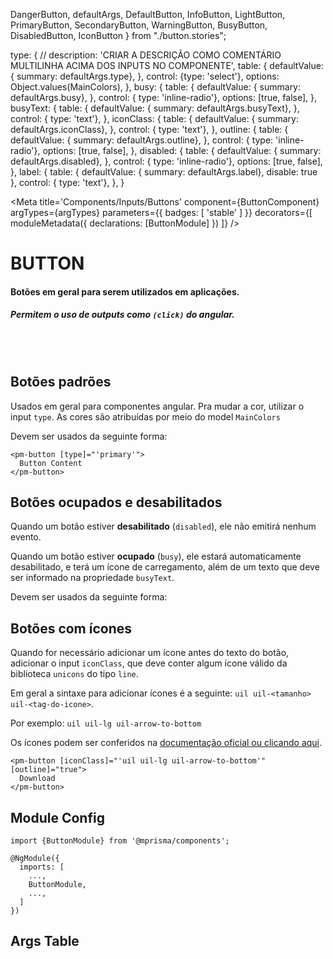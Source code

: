   DangerButton,
  defaultArgs,
  DefaultButton,
  InfoButton, LightButton,
  PrimaryButton,
  SecondaryButton,
  WarningButton,
  BusyButton,
  DisabledButton,
  IconButton
} from "./button.stories";

  type: {
    // description: 'CRIAR A DESCRIÇÃO COMO COMENTÁRIO MULTILINHA ACIMA DOS INPUTS NO COMPONENTE',
    table: {
      defaultValue: { summary: defaultArgs.type},
    },
    control: {type: 'select'}, options: Object.values(MainColors),
  },
  busy: {
    table: {
      defaultValue: { summary: defaultArgs.busy},
    },
    control: { type: 'inline-radio'}, options: [true, false],
  },
  busyText: {
    table: {
      defaultValue: { summary: defaultArgs.busyText},
    },
    control: { type: 'text'},
  },
  iconClass: {
    table: {
      defaultValue: { summary: defaultArgs.iconClass},
    },
    control: { type: 'text'},
  },
  outline: {
    table: {
      defaultValue: { summary: defaultArgs.outline},
    },
    control: { type: 'inline-radio'}, options: [true, false],
  },
  disabled: {
    table: {
      defaultValue: { summary: defaultArgs.disabled},
    },
    control: { type: 'inline-radio'}, options: [true, false],
  },
  label: {
    table: {
      defaultValue: { summary: defaultArgs.label},
      disable: true
    },
    control: { type: 'text'},
  },
}

<Meta
  title='Components/Inputs/Buttons'
  component={ButtonComponent}
  argTypes={argTypes}
  parameters={{ badges: [ 'stable' ] }}
  decorators={[
    moduleMetadata({
      declarations: [ButtonModule]
    })
  ]}
/>


# BUTTON

#### Botões em geral para serem utilizados em aplicações.
##### Permitem o uso de outputs como `(click)` do angular.

<br/>
<br/>

## Botões padrões

Usados em geral para componentes angular. Pra mudar a cor, utilizar o input `type`.
As cores são atribuídas por meio do model `MainColors`

Devem ser usados da seguinte forma:

```
<pm-button [type]="'primary'">
  Button Content
</pm-button>
```

<Canvas>
  <Story name='Default' story={DefaultButton} />
  <Story name='Primary' story={PrimaryButton} />
  <Story name='Secondary' story={SecondaryButton} />
  <Story name='Info' story={InfoButton} />
  <Story name='Warning' story={WarningButton} />
  <Story name='Danger' story={DangerButton} />
  <Story name='Light' story={LightButton} />
</Canvas>

## Botões ocupados e desabilitados

Quando um botão estiver **desabilitado** (`disabled`), ele não emitirá nenhum evento.

Quando um botão estiver **ocupado** (`busy`), ele estará automaticamente desabilitado,
e terá um ícone de carregamento, além de um texto que deve ser informado na propriedade `busyText`.

Devem ser usados da seguinte forma:

<Canvas>
  <Story name='Disabled' story={DisabledButton}/>
  <Story name='Busy' story={BusyButton} />
</Canvas>

## Botões com ícones

Quando for necessário adicionar um ícone antes do texto do botão, adicionar o input `iconClass`,
que deve conter algum ícone válido da biblioteca `unicons` do tipo `line`.

Em geral a sintaxe para adicionar ícones é a seguinte: `uil uil-<tamanho> uil-<tag-do-icone>`.

Por exemplo: `uil uil-lg uil-arrow-to-bottom`

Os ícones podem ser conferidos na
[documentação oficial ou clicando aqui](https://iconscout.com/unicons/explore/line).

<Canvas>
  <Story name='Icon' story={IconButton}/>
</Canvas>

```
<pm-button [iconClass]="'uil uil-lg uil-arrow-to-bottom'" [outline]="true">
  Download
</pm-button>
```

## Module Config

```
import {ButtonModule} from '@mprisma/components';

@NgModule({
  imports: [
    ...,
    ButtonModule,
    ...,
  ]
})
```

## Args Table

<ArgsTable story='Default'/>
